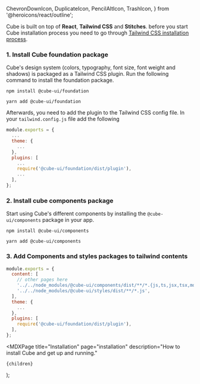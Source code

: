   ChevronDownIcon,
  DuplicateIcon,
  PencilAltIcon,
  TrashIcon,
} from '@heroicons/react/outline';


<Head>
  <title>Installation - Cube</title>
  <meta
    name="description"
    description="How to install Cube and get up and running."
  />
</Head>

Cube is built on top of **React**, **Tailwind CSS** and **Stitches**. before you start Cube installation process you need to go through [Tailwind CSS installation process](https://tailwindcss.com/docs/installation).

### 1. Install Cube foundation package

Cube's design system (colors, typography, font size, font weight and shadows) is packaged as a Tailwind CSS plugin. Run the following command to install the foundation package.

```
npm install @cube-ui/foundation

yarn add @cube-ui/foundation
```

Afterwards, you need to add the plugin to the Tailwind CSS config file. In your `tailwind.config.js` file add the following

```js /require('@cube-ui/foundation/dist/plugin')/
module.exports = {
  ...
  theme: {
    ...
  },
  plugins: [
    ...
    require('@cube-ui/foundation/dist/plugin'),
    ...
  ],
};
```

### 2. Install cube components package

Start using Cube's different components by installing the `@cube-ui/components` package in your app.

```
npm install @cube-ui/components

yarn add @cube-ui/components
```

### 3. Add Components and styles packages to tailwind contents

```jsx /cubeStyles/
module.exports = {
  content: [
    // other pages here
    '../../node_modules/@cube-ui/components/dist/**/*.{js,ts,jsx,tsx,mdx}',
    '../../node_modules/@cube-ui/styles/dist/**/*.js',
  ],
  theme: {
    ...
  },
  plugins: [
    require('@cube-ui/foundation/dist/plugin'),
  ],
};
```

  <MDXPage
    title="Installation"
    page="installation"
    description="How to install Cube and get up and running."
  >
    {children}
  </MDXPage>
);

